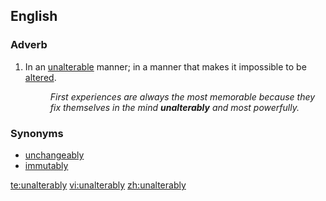 ==English==
===Adverb===
{{en-adv}}
# In an [[unalterable]] manner; in a manner that makes it impossible to be [[alter#Verb|alter]]ed. 
#:''First experiences are always the most memorable because they fix themselves in the mind '''unalterably''' and most powerfully.''

===Synonyms===
* [[unchangeably]]
* [[immutably]]

[[te:unalterably]]
[[vi:unalterably]]
[[zh:unalterably]]